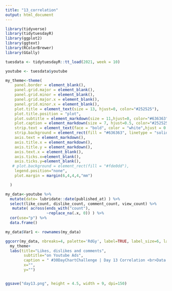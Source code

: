 ```yaml
---
title: "13_correlation"
output: html_document
---
```


```r
library(tidyverse)
library(tidytuesdayR)
library(ggplot2)
library(ggtext)
library(RColorBrewer)
library(GGally)

tuesdata <- tidytuesdayR::tt_load(2021, week = 10)

youtube <- tuesdata$youtube

```


```r

my_theme<-theme(
    panel.border = element_blank(),
    panel.grid.major = element_blank(),
    panel.grid.minor = element_blank(),
    panel.grid.major.x = element_blank(),
    panel.grid.minor.x = element_blank(),
    plot.title = element_text(size = 13, hjust=0, color="#252525"), 
    plot.title.position = "plot",
    plot.subtitle = element_markdown(size = 11,hjust=0, color="#636363"),
    plot.caption = element_markdown(size = 7, hjust=0.5, color="#252525"),
    strip.text = element_text(face = "bold", color = "white",hjust = 0.5, size = 6),
    strip.background = element_rect(fill = "#636363", linetype = "solid", color="grey"),
    axis.text = element_markdown(),
    axis.title.x = element_markdown(),
    axis.title.y = element_markdown(),
    axis.text.x = element_blank(),
    axis.ticks.x=element_blank(),
    axis.ticks.y=element_blank(),
   # plot.background = element_rect(fill = "#fde0dd"),
    legend.position="none",
    plot.margin = margin(6,4,4,4,"mm")

  )

```


```r


my_data<-youtube %>% 
  mutate(date= lubridate::date(published_at) ) %>% 
  select(like_count, dislike_count, comment_count, view_count) %>% 
   mutate( across(ends_with("count"),
                  ~replace_na(.x, 0)) ) %>% 
  cor(use="p") %>% 
  data.frame() 

my_data$Var1 <- rownames(my_data)


```


```r

ggcorr(my_data, nbreaks=4, palette='RdGy', label=TRUE, label_size=6, label_color='white')+
  my_theme+
  labs(title="Likes, dislikes and comments",
        subtitle="on Youtube Ads",
        caption = " #30DayChartChallenge | Day 13 Correlation <br>Data Source: TidytuesdayR, 2021, week 10",
        x="",
        y="") 


ggsave("day13.png", height = 4.5, width = 9, dpi=150)

```

